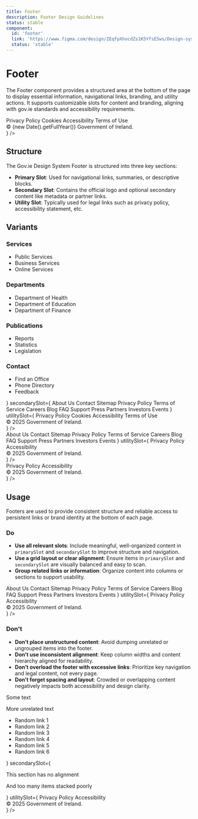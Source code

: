 ```yaml
---
title: Footer
description: Footer Design Guidelines
status: stable
component:
  id: 'footer'
  link: 'https://www.figma.com/design/ZEqfpXhocdZs1K5YfsE5ws/Design-system?node-id=4939-2662'
  status: 'stable'
---
```


# Footer

The Footer component provides a structured area at the bottom of the page to display essential information, navigational links, branding, and utility actions. It supports customizable slots for content and branding, aligning with gov.ie standards and accessibility requirements.

<Section current="design">

<ComponentPreview>
  <Footer
    utilitySlot={
      <Stack
        direction={{ base: 'column', xs: 'column', md: 'row' }}
        gap={4}
        itemsDistribution="center"
        itemsAlignment="center"
      >
        <Link noColor href="/privacy-policy" aria-label="Privacy Policy">
          Privacy Policy
        </Link>
        <Link noColor href="/cookies" aria-label="Cookies">
          Cookies
        </Link>
        <Link noColor href="/accessibility" aria-label="Accessibility">
          Accessibility
        </Link>
        <Link noColor href="/terms-of-use" aria-label="Terms of Use">
          Terms of Use
        </Link>
        <div className="gi-text-sm">
          © {new Date().getFullYear()} Government of Ireland.
        </div>
      </Stack>
    }
  />
</ComponentPreview>

<FigmaPreviewButton href="https://www.figma.com/design/ZEqfpXhocdZs1K5YfsE5ws/Design-system?node-id=4939-2662" />

## Structure

The Gov.ie Design System Footer is structured into three key sections:

- **Primary Slot**: Used for navigational links, summaries, or descriptive blocks.
- **Secondary Slot**: Contains the official logo and optional secondary content like metadata or partner links.
- **Utility Slot**: Typically used for legal links such as privacy policy, accessibility statement, etc.

## Variants

<ComponentPreviewLayout className="flex-col">
  <ComponentPreviewItem className="block h-full w-full">
    <Footer
      dataTestid="gi-footer"
      primarySlot={
        <div className="gi-grid-responsive !gi-ml-0 !gi-mr-0">
          <div className="gi-col-span-4 md:gi-col-span-4 lg:gi-col-span-3">
            <h3 className="gi-heading-sm gi-mb-4">Services</h3>
            <SectionBreak
              color="gi-border-color-border-system-neutral-subtle"
              size="md"
            />
            <ul className="gi-space-y-2">
              <li>
                <Link
                  aria-label="Public Services"
                  href="/services/public-services"
                  noColor
                >
                  Public Services
                </Link>
              </li>
              <li>
                <Link
                  aria-label="Business Services"
                  href="/services/business-services"
                  noColor
                >
                  Business Services
                </Link>
              </li>
              <li>
                <Link
                  aria-label="Online Services"
                  href="/services/online-services"
                  noColor
                >
                  Online Services
                </Link>
              </li>
            </ul>
          </div>
          <div className="gi-col-span-4 md:gi-col-span-4 lg:gi-col-span-3">
            <h3 className="gi-heading-sm gi-mb-4">Departments</h3>
            <SectionBreak
              color="gi-border-color-border-system-neutral-subtle"
              size="md"
            />
            <ul className="gi-space-y-2">
              <li>
                <Link
                  aria-label="Department of Health"
                  href="/departments/health"
                  noColor
                >
                  Department of Health
                </Link>
              </li>
              <li>
                <Link
                  aria-label="Department of Education"
                  href="/departments/education"
                  noColor
                >
                  Department of Education
                </Link>
              </li>
              <li>
                <Link
                  aria-label="Department of Finance"
                  href="/departments/finance"
                  noColor
                >
                  Department of Finance
                </Link>
              </li>
            </ul>
          </div>
          <div className="gi-col-span-4 md:gi-col-span-4 lg:gi-col-span-3">
            <h3 className="gi-heading-sm gi-mb-4">Publications</h3>
            <SectionBreak
              color="gi-border-color-border-system-neutral-subtle"
              size="md"
            />
            <ul className="gi-space-y-2">
              <li>
                <Link aria-label="Reports" href="/publications/reports" noColor>
                  Reports
                </Link>
              </li>
              <li>
                <Link
                  aria-label="Statistics"
                  href="/publications/statistics"
                  noColor
                >
                  Statistics
                </Link>
              </li>
              <li>
                <Link
                  aria-label="Legislation"
                  href="/publications/legislation"
                  noColor
                >
                  Legislation
                </Link>
              </li>
            </ul>
          </div>
          <div className="gi-col-span-4 md:gi-col-span-4 lg:gi-col-span-3">
            <h3 className="gi-heading-sm gi-mb-4">Contact</h3>
            <SectionBreak
              color="gi-border-color-border-system-neutral-subtle"
              size="md"
            />
            <ul className="gi-space-y-2">
              <li>
                <Link
                  aria-label="Find an Office"
                  href="/contact/find-an-office"
                  noColor
                >
                  Find an Office
                </Link>
              </li>
              <li>
                <Link
                  aria-label="Phone Directory"
                  href="/contact/phone-directory"
                  noColor
                >
                  Phone Directory
                </Link>
              </li>
              <li>
                <Link aria-label="Feedback" href="/contact/feedback" noColor>
                  Feedback
                </Link>
              </li>
            </ul>
          </div>
        </div>
      }
      secondarySlot={
        <Stack direction="column" gap={4}>
          <Stack
            direction={{ base: 'column', md: 'row', xs: 'column' }}
            gap={4}
            wrap
          >
            <Link aria-label="About Us" href="/about-us" noColor>
              About Us
            </Link>
            <Link aria-label="Contact" href="/contact" noColor>
              Contact
            </Link>
            <Link aria-label="Sitemap" href="/sitemap" noColor>
              Sitemap
            </Link>
            <Link aria-label="Privacy Policy" href="/privacy-policy" noColor>
              Privacy Policy
            </Link>
            <Link
              aria-label="Terms of Service"
              href="/terms-of-service"
              noColor
            >
              Terms of Service
            </Link>
            <Link aria-label="Careers" href="/careers" noColor>
              Careers
            </Link>
            <Link aria-label="Blog" href="/blog" noColor>
              Blog
            </Link>
            <Link aria-label="FAQ" href="/faq" noColor>
              FAQ
            </Link>
            <Link aria-label="Support" href="/support" noColor>
              Support
            </Link>
            <Link aria-label="Press" href="/press" noColor>
              Press
            </Link>
            <Link aria-label="Partners" href="/partners" noColor>
              Partners
            </Link>
            <Link aria-label="Investors" href="/investors" noColor>
              Investors
            </Link>
            <Link aria-label="Events" href="/events" noColor>
              Events
            </Link>
          </Stack>
          <Stack direction="row" gap={4}>
            <Icon icon="social_x" />
            <Icon icon="social_facebook" />
            <Icon icon="social_bluesky" />
            <Icon icon="social_linkedin" />
          </Stack>
        </Stack>
      }
      utilitySlot={
        <Stack
          direction={{ base: 'column', md: 'row', xs: 'column' }}
          gap={4}
          itemsAlignment="center"
          itemsDistribution="center"
        >
          <Link aria-label="Privacy Policy" href="/privacy-policy" noColor>
            Privacy Policy
          </Link>
          <Link aria-label="Cookies" href="/cookies" noColor>
            Cookies
          </Link>
          <Link aria-label="Accessibility" href="/accessibility" noColor>
            Accessibility
          </Link>
          <Link aria-label="Terms of Use" href="/terms-of-use" noColor>
            Terms of Use
          </Link>
          <div className="gi-text-sm">© 2025 Government of Ireland.</div>
        </Stack>
      }
    />
  </ComponentPreviewItem>
  <ComponentPreviewItem className="block h-full w-full">
    <Footer
      secondarySlot={
        <Stack
          direction={{ base: 'column', md: 'row', xs: 'column' }}
          gap={4}
          wrap
        >
          <Link aria-label="About Us" href="/about-us" noColor>
            About Us
          </Link>
          <Link aria-label="Contact" href="/contact" noColor>
            Contact
          </Link>
          <Link aria-label="Sitemap" href="/sitemap" noColor>
            Sitemap
          </Link>
          <Link aria-label="Privacy Policy" href="/privacy-policy" noColor>
            Privacy Policy
          </Link>
          <Link aria-label="Terms of Service" href="/terms-of-service" noColor>
            Terms of Service
          </Link>
          <Link aria-label="Careers" href="/careers" noColor>
            Careers
          </Link>
          <Link aria-label="Blog" href="/blog" noColor>
            Blog
          </Link>
          <Link aria-label="FAQ" href="/faq" noColor>
            FAQ
          </Link>
          <Link aria-label="Support" href="/support" noColor>
            Support
          </Link>
          <Link aria-label="Press" href="/press" noColor>
            Press
          </Link>
          <Link aria-label="Partners" href="/partners" noColor>
            Partners
          </Link>
          <Link aria-label="Investors" href="/investors" noColor>
            Investors
          </Link>
          <Link aria-label="Events" href="/events" noColor>
            Events
          </Link>
        </Stack>
      }
      utilitySlot={
        <Stack
          direction={{ base: 'column', md: 'row', xs: 'column' }}
          gap={4}
          itemsDistribution="center"
        >
          <Link aria-label="Privacy Policy" href="/privacy-policy" noColor>
            Privacy Policy
          </Link>
          <Link aria-label="Accessibility" href="/accessibility" noColor>
            Accessibility
          </Link>
          <div className="gi-text-sm">© 2025 Government of Ireland.</div>
        </Stack>
      }
    />
  </ComponentPreviewItem>
  <ComponentPreviewItem className="block h-full w-full">
    <Footer
      utilitySlot={
        <Stack
          direction={{ base: 'column', md: 'row', xs: 'column' }}
          gap={4}
          itemsDistribution="center"
        >
          <Link aria-label="Privacy Policy" href="/privacy-policy" noColor>
            Privacy Policy
          </Link>
          <Link aria-label="Accessibility" href="/accessibility" noColor>
            Accessibility
          </Link>
          <div className="gi-text-sm">© 2025 Government of Ireland.</div>
        </Stack>
      }
    />
  </ComponentPreviewItem>
</ComponentPreviewLayout>

## Usage

Footers are used to provide consistent structure and reliable access to persistent links or brand identity at the bottom of each page.

### Do

- **Use all relevant slots**: Include meaningful, well-organized content in `primarySlot` and `secondarySlot` to improve structure and navigation.
- **Use a grid layout or clear alignment**: Ensure items in `primarySlot` and `secondarySlot` are visually balanced and easy to scan.
- **Group related links or information**: Organize content into columns or sections to support usability.

<ComponentContainer fullWidth>
  <Footer
    secondarySlot={
      <Stack
        direction={{ base: 'column', md: 'row', xs: 'column' }}
        gap={4}
        wrap
      >
        <Link aria-label="About Us" href="/about-us" noColor>
          About Us
        </Link>
        <Link aria-label="Contact" href="/contact" noColor>
          Contact
        </Link>
        <Link aria-label="Sitemap" href="/sitemap" noColor>
          Sitemap
        </Link>
        <Link aria-label="Privacy Policy" href="/privacy-policy" noColor>
          Privacy Policy
        </Link>
        <Link aria-label="Terms of Service" href="/terms-of-service" noColor>
          Terms of Service
        </Link>
        <Link aria-label="Careers" href="/careers" noColor>
          Careers
        </Link>
        <Link aria-label="Blog" href="/blog" noColor>
          Blog
        </Link>
        <Link aria-label="FAQ" href="/faq" noColor>
          FAQ
        </Link>
        <Link aria-label="Support" href="/support" noColor>
          Support
        </Link>
        <Link aria-label="Press" href="/press" noColor>
          Press
        </Link>
        <Link aria-label="Partners" href="/partners" noColor>
          Partners
        </Link>
        <Link aria-label="Investors" href="/investors" noColor>
          Investors
        </Link>
        <Link aria-label="Events" href="/events" noColor>
          Events
        </Link>
      </Stack>
    }
    utilitySlot={
      <Stack
        direction={{ base: 'column', md: 'row', xs: 'column' }}
        gap={4}
        itemsDistribution="center"
      >
        <Link aria-label="Privacy Policy" href="/privacy-policy" noColor>
          Privacy Policy
        </Link>
        <Link aria-label="Accessibility" href="/accessibility" noColor>
          Accessibility
        </Link>
        <div className="gi-text-sm">© 2025 Government of Ireland.</div>
      </Stack>
    }
  />
</ComponentContainer>

### Don't

- **Don’t place unstructured content**: Avoid dumping unrelated or ungrouped items into the footer.
- **Don’t use inconsistent alignment**: Keep column widths and content hierarchy aligned for readability.
- **Don’t overload the footer with excessive links**: Prioritize key navigation and legal content, not every page.
- **Don’t forget spacing and layout**: Crowded or overlapping content negatively impacts both accessibility and design clarity.

<ComponentContainer fullWidth>
  <Footer
    primarySlot={
      <div>
        <p>Some text</p>
        <p>More unrelated text</p>
        <ul>
          <li>Random link 1</li>
          <li>Random link 2</li>
          <li>Random link 3</li>
          <li>Random link 4</li>
          <li>Random link 5</li>
          <li>Random link 6</li>
        </ul>
      </div>
    }
    secondarySlot={
      <div>
        <p>This section has no alignment</p>
        <p>And too many items stacked poorly</p>
      </div>
    }
    utilitySlot={
      <Stack
        direction={{ base: 'column', md: 'row', xs: 'column' }}
        gap={4}
        itemsDistribution="center"
      >
        <Link aria-label="Privacy Policy" href="/privacy-policy" noColor>
          Privacy Policy
        </Link>
        <Link aria-label="Accessibility" href="/accessibility" noColor>
          Accessibility
        </Link>
        <div className="gi-text-sm">© 2025 Government of Ireland.</div>
      </Stack>
    }
  />
</ComponentContainer>
</Section>
